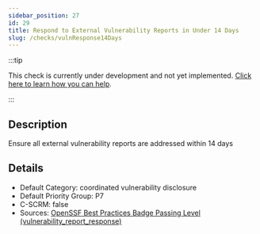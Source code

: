 ```yaml
---
sidebar_position: 27
id: 29
title: Respond to External Vulnerability Reports in Under 14 Days
slug: /checks/vulnResponse14Days
---
```


<!-- BANNER:START -->
:::tip

This check is currently under development and not yet implemented. [Click here to learn how you can help](/contribute).

:::
<!-- BANNER:END -->

<!-- DESCRIPTION:START -->
## Description
Ensure all external vulnerability reports are addressed within 14 days
<!-- DESCRIPTION:END -->

<!-- DETAILS:START -->
## Details
- Default Category: coordinated vulnerability disclosure
- Default Priority Group: P7
- C-SCRM: false
- Sources: [OpenSSF Best Practices Badge Passing Level (vulnerability_report_response)](https://www.bestpractices.dev/en/criteria#0.vulnerability_report_response)

<!-- DETAILS:END -->

